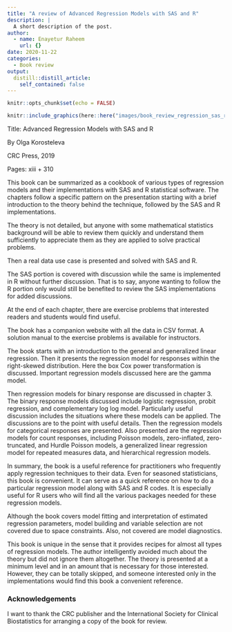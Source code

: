 ```yaml
---
title: "A review of Advanced Regression Models with SAS and R"
description: |
  A short description of the post.
author:
  - name: Enayetur Raheem
    url: {}
date: 2020-11-22
categories:
  - Book review
output:
  distill::distill_article:
    self_contained: false
---
```



```r
knitr::opts_chunk$set(echo = FALSE)
```
```r
knitr::include_graphics(here::here("images/book_review_regression_sas_r.jpeg"))
```


Title: Advanced Regression Models with SAS and R

By Olga Korosteleva

CRC Press, 2019

Pages: xiii + 310

This book can be summarized as a cookbook of various types of regression models and their implementations with SAS and R statistical software. The chapters follow a specific pattern on the presentation starting with a brief introduction to the theory behind the technique, followed by the SAS and R implementations.

The theory is not detailed, but anyone with some mathematical statistics background will be able to review them quickly and understand them sufficiently to appreciate them as they are applied to solve practical problems.

Then a real data use case is presented and solved with SAS and R.

The SAS portion is covered with discussion while the same is implemented in R without further discussion. That is to say, anyone wanting to follow the R portion only would still be benefited to review the SAS implementations for added discussions.

At the end of each chapter, there are exercise problems that interested readers and students would find useful.

The book has a companion website with all the data in CSV format. A solution manual to the exercise problems is available for instructors.

The book starts with an introduction to the general and generalized linear regression. Then it presents the regression model for responses within the right-skewed distribution. Here the box Cox power transformation is discussed. Important regression models discussed here are the gamma model.

Then regression models for binary response are discussed in chapter 3. The binary response models discussed include logistic regression, probit regression, and complementary log log model. Particularly useful discussion includes the situations where these models can be applied. The discussions are to the point with useful details. Then the regression models for categorical responses are presented. Also presented are the regression models for count responses, including Poisson models, zero-inflated, zero-truncated, and Hurdle Poisson models, a generalized linear regression model for repeated measures data, and hierarchical regression models.

In summary, the book is a useful reference for practitioners who frequently apply regression techniques to their data. Even for seasoned statisticians, this book is convenient. It can serve as a quick reference on how to do a particular regression model along with SAS and R codes. It is especially useful for R users who will find all the various packages needed for these regression models.

Although the book covers model fitting and interpretation of estimated regression parameters, model building and variable selection are not covered due to space constraints. Also, not covered are model diagnostics.

This book is unique in the sense that it provides recipes for almost all types of regression models. The author intelligently avoided much about the theory but did not ignore them altogether. The theory is presented at a minimum level and in an amount that is necessary for those interested. However, they can be totally skipped, and someone interested only in the implementations would find this book a convenient reference.

### Acknowledgements

I want to thank the CRC publisher and the International Society for Clinical Biostatistics for arranging a copy of the book for review.


